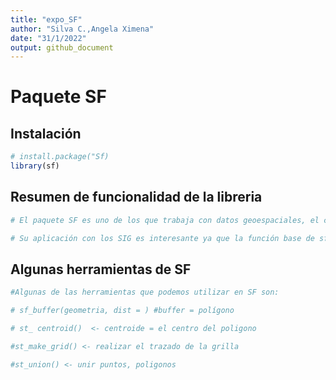 ```yaml
---
title: "expo_SF"
author: "Silva C.,Angela Ximena"
date: "31/1/2022"
output: github_document
---
```


# Paquete SF

## Instalación

```r
# install.package("Sf)
library(sf)
```

## Resumen de funcionalidad de la libreria

```r
# El paquete SF es uno de los que trabaja con datos geoespaciales, el cual representa datos de los data.frame en forma geometrica o poligonal. Este paquete trabaja con estructura de datos tipo vector. 

# Su aplicación con los SIG es interesante ya que la función base de sf es st_read(), la cual nos permite cargar shp (shappefiles) a nuestro entorno en R. Adicional a ello, sf trabaja con la interfaz de PROJ para sus funciones con conversión de coordenadas, con GDAL y GEOS que permite la aplicación de funciones de centroide. 

```

## Algunas herramientas de SF

```r
#Algunas de las herramientas que podemos utilizar en SF son:

# sf_buffer(geometria, dist = ) #buffer = polígono

# st_ centroid()  <- centroide = el centro del poligono 

#st_make_grid() <- realizar el trazado de la grilla 

#st_union() <- unir puntos, poligonos
```

